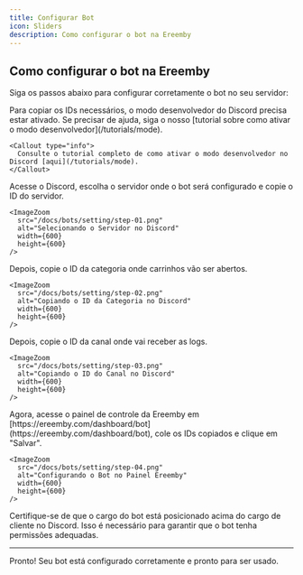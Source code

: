 ```yaml
---
title: Configurar Bot
icon: Sliders   
description: Como configurar o bot na Ereemby
---
```


## Como configurar o bot na Ereemby

Siga os passos abaixo para configurar corretamente o bot no seu servidor:

<Steps>
  <Step title="1. Ative o Modo Desenvolvedor">
    Para copiar os IDs necessários, o modo desenvolvedor do Discord precisa estar ativado. Se precisar de ajuda, siga o nosso [tutorial sobre como ativar o modo desenvolvedor](/tutorials/mode).

    <Callout type="info">
      Consulte o tutorial completo de como ativar o modo desenvolvedor no Discord [aqui](/tutorials/mode).
    </Callout>

  </Step>

  <Step title="2. Selecione o servidor e copie o ID">
    Acesse o Discord, escolha o servidor onde o bot será configurado e copie o ID do servidor.

    <ImageZoom 
      src="/docs/bots/setting/step-01.png" 
      alt="Selecionando o Servidor no Discord" 
      width={600} 
      height={600} 
    />
  </Step>

  <Step title="3. Copie o ID da categoria">
    Depois, copie o ID da categoria onde carrinhos vão ser abertos.

    <ImageZoom 
      src="/docs/bots/setting/step-02.png" 
      alt="Copiando o ID da Categoria no Discord" 
      width={600} 
      height={600} 
    />
  </Step>

 <Step title="4. Copie o ID do canal">
    Depois, copie o ID da canal onde vai receber as logs.

    <ImageZoom 
      src="/docs/bots/setting/step-03.png" 
      alt="Copiando o ID do Canal no Discord" 
      width={600} 
      height={600} 
    />
  </Step>

  <Step title="5. Cole as informações no painel da Ereemby">
    Agora, acesse o painel de controle da Ereemby em [https://ereemby.com/dashboard/bot](https://ereemby.com/dashboard/bot), cole os IDs copiados e clique em "Salvar".
    
    <ImageZoom 
      src="/docs/bots/setting/step-04.png" 
      alt="Configurando o Bot no Painel Ereemby" 
      width={600} 
      height={600} 
    />
  </Step>

  <Step title="5. Ajuste a hierarquia do cargo do bot">
    Certifique-se de que o cargo do bot está posicionado acima do cargo de cliente no Discord. Isso é necessário para garantir que o bot tenha permissões adequadas.
  </Step>
</Steps>

---

Pronto! Seu bot está configurado corretamente e pronto para ser usado.
